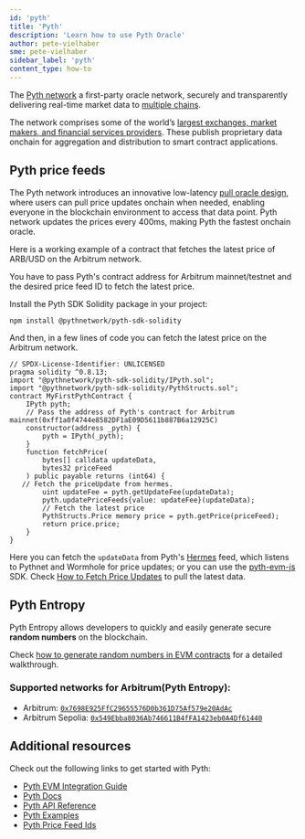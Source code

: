 ```yaml
---
id: 'pyth'
title: 'Pyth'
description: 'Learn how to use Pyth Oracle'
author: pete-vielhaber
sme: pete-vielhaber
sidebar_label: 'pyth'
content_type: how-to
---
```


The [Pyth network](https://pyth.network/) a first-party oracle network, securely and transparently delivering real-time market data to [multiple chains](https://docs.pyth.network/price-feeds/contract-addresses).

The network comprises some of the world’s [largest exchanges, market makers, and financial services providers](https://pyth.network/publishers). These publish proprietary data onchain for aggregation and distribution to smart contract applications.

## Pyth price feeds

The Pyth network introduces an innovative low-latency [pull oracle design](https://docs.pyth.network/price-feeds/pull-updates), where users can pull price updates onchain when needed, enabling everyone in the blockchain environment to access that data point. Pyth network updates the prices every 400ms, making Pyth the fastest onchain oracle.

Here is a working example of a contract that fetches the latest price of ARB/USD on the Arbitrum network.

You have to pass Pyth's contract address for Arbitrum mainnet/testnet and the desired price feed ID to fetch the latest price.

Install the Pyth SDK Solidity package in your project:

```tsx
npm install @pythnetwork/pyth-sdk-solidity
```

And then, in a few lines of code you can fetch the latest price on the Arbitrum network.

```solidity
// SPDX-License-Identifier: UNLICENSED
pragma solidity ^0.8.13;
import "@pythnetwork/pyth-sdk-solidity/IPyth.sol";
import "@pythnetwork/pyth-sdk-solidity/PythStructs.sol";
contract MyFirstPythContract {
    IPyth pyth;
    // Pass the address of Pyth's contract for Arbitrum mainnet(0xff1a0f4744e8582DF1aE09D5611b887B6a12925C)
    constructor(address _pyth) {
        pyth = IPyth(_pyth);
    }
    function fetchPrice(
        bytes[] calldata updateData,
        bytes32 priceFeed
    ) public payable returns (int64) {
   // Fetch the priceUpdate from hermes.
        uint updateFee = pyth.getUpdateFee(updateData);
        pyth.updatePriceFeeds{value: updateFee}(updateData);
        // Fetch the latest price
        PythStructs.Price memory price = pyth.getPrice(priceFeed);
        return price.price;
    }
}
```

Here you can fetch the `updateData` from Pyth's [Hermes](https://hermes.pyth.network/docs/) feed, which listens to Pythnet and Wormhole for price updates; or you can use the [pyth-evm-js](https://github.com/pyth-network/pyth-crosschain/blob/main/target_chains/ethereum/sdk/js/src/EvmPriceServiceConnection.ts#L15) SDK. Check [How to Fetch Price Updates](https://docs.pyth.network/price-feeds/fetch-price-updates) to pull the latest data.

## Pyth Entropy

Pyth Entropy allows developers to quickly and easily generate secure **random numbers** on the blockchain.

Check [how to generate random numbers in EVM contracts](https://docs.pyth.network/entropy/generate-random-numbers/evm) for a detailed walkthrough.

### Supported networks for Arbitrum(Pyth Entropy):

- Arbitrum: [`0x7698E925FfC29655576D0b361D75Af579e20AdAc`](https://arbiscan.io/address/0x7698E925FfC29655576D0b361D75Af579e20AdAc)
- Arbitrum Sepolia: [`0x549Ebba8036Ab746611B4fFA1423eb0A4Df61440`](https://sepolia.arbiscan.io/address/0x549Ebba8036Ab746611B4fFA1423eb0A4Df61440)

## Additional resources

Check out the following links to get started with Pyth:

- [Pyth EVM Integration Guide](https://docs.pyth.network/price-feeds/use-real-time-data/evm)
- [Pyth Docs](https://docs.pyth.network/home)
- [Pyth API Reference](https://api-reference.pyth.network/price-feeds/evm/getPrice)
- [Pyth Examples](https://github.com/pyth-network/pyth-examples)
- [Pyth Price Feed Ids](https://pyth.network/developers/price-feed-ids)
